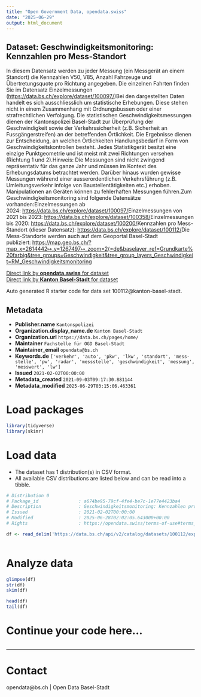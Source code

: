 ```yaml
---
title: "Open Government Data, opendata.swiss"
date: "2025-06-29"
output: html_document
---
```


## Dataset: Geschwindigkeitsmonitoring: Kennzahlen pro Mess-Standort

In diesem Datensatz werden zu jeder Messung (ein Messgerät an einem Standort) die Kennzahlen V50, V85, Anzahl Fahrzeuge und Übertretungsquote pro Richtung angegeben. Die einzelnen Fahrten finden Sie im Datensatz Einzelmessungen ([https://data.bs.ch/explore/dataset/100097/](https://data.bs.ch/explore/dataset/100097//))Bei den dargestellten
Daten handelt es sich ausschliesslich um statistische Erhebungen. Diese stehen
nicht in einem Zusammenhang mit Ordnungsbussen oder einer strafrechtlichen
Verfolgung. Die statistischen Geschwindigkeitsmessungen dienen der
Kantonspolizei Basel-Stadt zur Überprüfung der Geschwindigkeit sowie der
Verkehrssicherheit (z.B. Sicherheit an Fussgängerstreifen) an der betreffenden
Örtlichkeit. Die Ergebnisse dienen zur Entscheidung, an welchen Örtlichkeiten
Handlungsbedarf in Form von Geschwindigkeitskontrollen besteht. Jedes
Statistikgerät besitzt eine einzige Punktgeometrie und ist meist mit zwei
Richtungen versehen (Richtung 1 und 2).Hinweis: Die
Messungen sind nicht zwingend repräsentativ für das ganze Jahr und müssen im
Kontext des Erhebungsdatums betrachtet werden. Darüber hinaus wurden gewisse
Messungen während einer ausserordentlichen Verkehrsführung (z.B.
Umleitungsverkehr infolge von Baustellentätigkeiten etc.) erhoben.
Manipulationen an Geräten können zu fehlerhaften Messungen führen.Zum Geschwindigkeitsmonitoring sind folgende Datensätze vorhanden:Einzelmessungen ab 2024: [https://data.bs.ch/explore/dataset/100097/](https://data.bs.ch/explore/dataset/100097/)Einzelmessungen von 2021 bis 2023: [https://data.bs.ch/explore/dataset/100358/](https://data.bs.ch/explore/dataset/100358/)Einzelmessungen bis 2020: [https://data.bs.ch/explore/dataset/100200/](https://data.bs.ch/explore/dataset/100200/)Kennzahlen pro Mess-Standort (dieser Datensatz): [https://data.bs.ch/explore/dataset/100112/](https://data.bs.ch/explore/dataset/100112/)Die Mess-Standorte werden auch auf dem Geoportal Basel-Stadt publiziert: [https://map.geo.bs.ch/?map_x=2614442↦_y=1267497↦_zoom=2⟨=de&baselayer_ref=Grundkarte%20farbig&tree_groups=Geschwindigkeit&tree_group_layers_Geschwindigkeit=RM_Geschwindigkeitsmonitoring](https://map.geo.bs.ch/?map_x=2614442↦_y=1267497↦_zoom=2⟨=de&baselayer_ref=Grundkarte%20farbig&tree_groups=Geschwindigkeit&tree_group_layers_Geschwindigkeit=RM_Geschwindigkeitsmonitoring)

[Direct link by **opendata.swiss** for dataset](https://opendata.swiss/de/dataset/geschwindigkeitsmonitoring-kennzahlen-pro-mess-standort)<br>
[Direct link by **Kanton Basel-Stadt** for dataset](https://data.bs.ch/explore/dataset/100112/)

Auto generated R starter code for data set 100112@kanton-basel-stadt.

## Metadata

- **Publisher.name** `Kantonspolizei`
- **Organization.display_name.de** `Kanton Basel-Stadt`
- **Organization.url** `https://data.bs.ch/pages/home/`
- **Maintainer** `Fachstelle für OGD Basel-Stadt`
- **Maintainer_email** `opendata@bs.ch`
- **Keywords.de** `['verkehr', 'auto', 'pkw', 'lkw', 'standort', 'mess-stelle', 'pw', 'radar', 'messstelle', 'geschwindigkeit', 'messung', 'messwert', 'lw']`
- **Issued** `2021-02-02T00:00:00`
- **Metadata_created** `2021-09-03T09:17:30.881144`
- **Metadata_modified** `2025-06-29T03:15:06.463361`


# Load packages

```r

library(tidyverse)
library(skimr)

```

# Load data

-   The dataset has 1 distribution(s) in CSV format.
-   All available CSV distributions are listed below and can be read into a tibble.

```r

# Distribution 0
# Package_id               : a674be95-79cf-4fe4-be7c-1e77e4423ba4
# Description              : Geschwindigkeitsmonitoring: Kennzahlen pro Mess-Standort (csv)
# Issued                   : 2021-02-02T00:00:00
# Modified                 : 2025-06-28T02:02:05.643000+00:00
# Rights                   : https://opendata.swiss/terms-of-use#terms_by

df <- read_delim('https://data.bs.ch/api/v2/catalog/datasets/100112/exports/csv?use_labels=true')



```

# Analyze data

```r

glimpse(df)
str(df)
skim(df)

head(df)
tail(df)

```

# Continue your code here...

```r

```

------------------------------------------------------------------------

# Contact

opendata@bs.ch | Open Data Basel-Stadt
